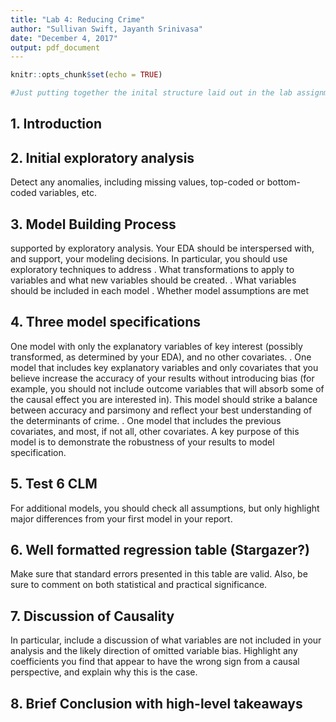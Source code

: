 ---
title: "Lab 4: Reducing Crime"
author: "Sullivan Swift, Jayanth Srinivasa"
date: "December 4, 2017"
output: pdf_document
---

```{r setup, include=FALSE}
knitr::opts_chunk$set(echo = TRUE)

#Just putting together the inital structure laid out in the lab assignment
```

## 1. Introduction

## 2. Initial exploratory analysis

Detect any anomalies, including missing values, top-coded or bottom-
coded variables, etc.

## 3. Model Building Process

supported by exploratory analysis. Your EDA should be interspersed with,
and support, your modeling decisions. In particular, you should use exploratory techniques to address
. What transformations to apply to variables and what new variables should be created.
. What variables should be included in each model
. Whether model assumptions are met

## 4. Three model specifications

One model with only the explanatory variables of key interest (possibly transformed, as determined by
your EDA), and no other covariates.
. One model that includes key explanatory variables and only covariates that you believe increase the
accuracy of your results without introducing bias (for example, you should not include outcome variables
that will absorb some of the causal effect you are interested in). This model should strike a balance
between accuracy and parsimony and reflect your best understanding of the determinants of crime.
. One model that includes the previous covariates, and most, if not all, other covariates. A key purpose
of this model is to demonstrate the robustness of your results to model specification.

## 5. Test 6 CLM

For additional models, you
should check all assumptions, but only highlight major differences from your first model in your report.

## 6. Well formatted regression table (Stargazer?)

Make sure that standard errors
presented in this table are valid. Also, be sure to comment on both statistical and practical significance.

## 7. Discussion of Causality

In particular, include a discussion of what variables are not included
in your analysis and the likely direction of omitted variable bias. Highlight any coefficients you find
that appear to have the wrong sign from a causal perspective, and explain why this is the case.

## 8. Brief Conclusion with high-level takeaways